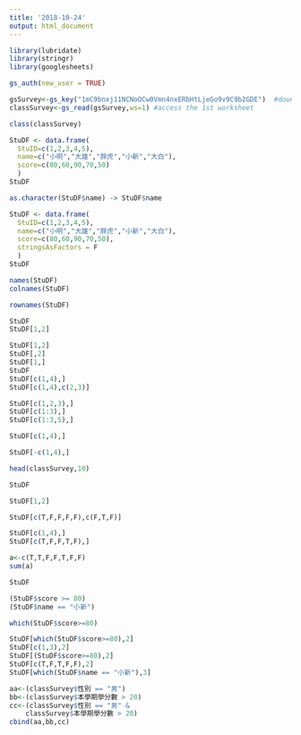 ```yaml
---
title: '2018-10-24'
output: html_document
---
```

```r
library(lubridate)
library(stringr)
library(googlesheets)
```


```r
gs_auth(new_user = TRUE)
```

```r
gsSurvey<-gs_key("1mC9bnxj11NCNoOCw0Vmn4nxERbHtLjeGo9v9C9b2GDE")  #download sheet information as an object
classSurvey<-gs_read(gsSurvey,ws=1) #access the 1st worksheet
```

```r
class(classSurvey)
```


```r
StuDF <- data.frame(
  StuID=c(1,2,3,4,5),
  name=c("小明","大雄","胖虎","小新","大白"),
  score=c(80,60,90,70,50)
  )
StuDF 
```

```r
as.character(StuDF$name) -> StuDF$name
```

```r
StuDF <- data.frame(
  StuID=c(1,2,3,4,5),
  name=c("小明","大雄","胖虎","小新","大白"),
  score=c(80,60,90,70,50),
  stringsAsFactors = F
  )
StuDF 
```

```r
names(StuDF) 
colnames(StuDF)
```

```r
rownames(StuDF)
```

```r
StuDF
StuDF[1,2]
```

```r
StuDF[1,2]
StuDF[,2]
StuDF[1,]
StuDF
StuDF[c(1,4),]
StuDF[c(1,4),c(2,3)]
```

```r
StuDF[c(1,2,3),]
StuDF[c(1:3),]
StuDF[c(1:3,5),]
```


```r
StuDF[c(1,4),]
```

```r
StuDF[-c(1,4),]
```

```r
head(classSurvey,10)
```

```r
StuDF
```

```r
StuDF[1,2]
```

```r
StuDF[c(T,F,F,F,F),c(F,T,F)]
```


```r
StuDF[c(1,4),]
StuDF[c(T,F,F,T,F),]
```

```r
a<-c(T,T,F,F,T,F,F)
sum(a)
```
```r
StuDF
```


```r
(StuDF$score >= 80)
(StuDF$name == "小新")
```
```r
which(StuDF$score>=80)
```

```r
StuDF[which(StuDF$score>=80),2]
StuDF[c(1,3),2]
StuDF[(StuDF$score>=80),2]
StuDF[c(T,F,T,F,F),2]
StuDF[which(StuDF$name == "小新"),3]
```

```r
aa<-(classSurvey$性別 == "男")
bb<-(classSurvey$本學期學分數 > 20)
cc<-(classSurvey$性別 == "男" & 
    classSurvey$本學期學分數 > 20)
cbind(aa,bb,cc)
```